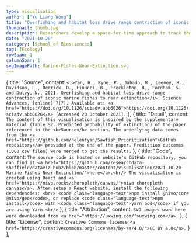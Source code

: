 ```yaml
---
type: visualisation
author: ["Yu Liang Weng"]
title: "Overfishing and habitat loss drive range contraction of iconic marine fishes to near extinction"
thumbnail: thumb.jpg
description: Researchers develop a space-for-time approach to track the spatial contraction and drivers of decline of sawfishes. These iconic and endangered shark-like rays were once found in warm, coastal waters of 90 nations and are now presumed extinct in more than half (n = 46). Researchers also predict that sawfishes are gone from at least nine additional nations.
date: "2021-10-20"
category: [School of Biosciences]
tag: [Ecology]
rowSpan: 1
columnSpan: 1
svgImagePath: Marine-Fishes-Near-Extinction.svg
---
```



<ExtinctionMap />

<VisPagination mdx={props.mdx}>
  <EmbedCode localPath="svgImagePath" />
</VisPagination>
<VisDetail mdx={props.mdx} />

  {
    title: "Source",
    content: `<i>Yan, H., Kyne, P., Jabado, R., Leeney, R., Davidson, L., Derrick, D., Finucci, B., Freckleton, R., Fordham, S. and Dulvy, N., 2021. Overfishing and habitat loss drive range contraction of iconic marine fishes to near extinction</i>. Science Advances, [online] 7(7). Available at: <a href="https://doi.org/10.1126/sciadv.abb6026">https://doi.org/10.1126/sciadv.abb6026</a> [Accessed 20 October 2021].`
  },
  {
    title: "Detail",
    content: `The content of this visualisation is inspired by the supplementary material (Table S2. Predicted probability of extinction) of the paper referenced in the <b>Source</b> section. The underlying data comes from the <a href="https://github.com/helenfyan/Sawfish_Prioritization">GitHub repository</a> provided at the end of the paper. Prediction outcomes (1000 csv files) were merged to get the results.`
  },
  {
    title: "Code",
    content: `The source code is hosted on website's GitHub repository, you can find it <a href="https://github.com/researchdata-sheffield/dataviz-hub2/blob/master/content/visualisation/2021-10-20-Marine-Fishes-Near-Extinction/">here</a>.<br/>
    The visualisation is created using React and <a href="https://nivo.rocks/choropleth/canvas/">nivo choropleth canvas</a>. After setup a React website, install the following dependencies: <br/>
    <code class="language-text">npm install @nivo/core @nivo/geo</code>, or replace <code class="language-text">npm install</code> with <code class="language-text">yarn add</code> if you are using Yarn.<br/>`
  },
  {
    title: "Attribution",
    content: `SVG images used here were downloaded from <a href="https://uxwing.com/">uxwing.com</a>.`
  },
  {
    title: "License",
    content: `Creative Commons license <a href="https://creativecommons.org/licenses/by-sa/4.0/">CC BY 4.0</a>.`
  }
];

<VisDiv>
  <Tab data={data} />
</VisDiv>
